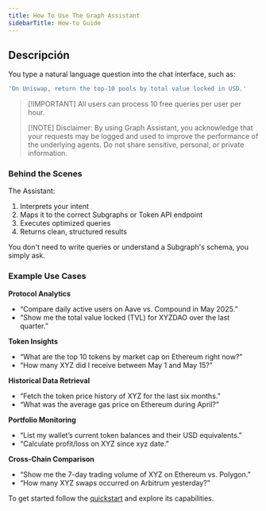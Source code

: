 ```yaml
---
title: How To Use The Graph Assistant
sidebarTitle: How-to Guide
---
```


## Descripción

You type a natural language question into the chat interface, such as:

```yaml
'On Uniswap, return the top-10 pools by total value locked in USD.'
```

> [!IMPORTANT] All users can process 10 free queries per user per hour.
>
> [!NOTE] Disclaimer: By using Graph Assistant, you acknowledge that your requests may be logged and used to improve the performance of the underlying agents. Do not share sensitive, personal, or private information.

### Behind the Scenes

The Assistant:

1. Interprets your intent
2. Maps it to the correct Subgraphs or Token API endpoint
3. Executes optimized queries
4. Returns clean, structured results

You don't need to write queries or understand a Subgraph's schema, you simply ask.

### Example Use Cases

**Protocol Analytics**

- “Compare daily active users on Aave vs. Compound in May 2025.”
- “Show me the total value locked (TVL) for XYZDAO over the last quarter.”

**Token Insights**

- “What are the top 10 tokens by market cap on Ethereum right now?”
- “How many XYZ did I receive between May 1 and May 15?”

**Historical Data Retrieval**

- “Fetch the token price history of XYZ for the last six months.”
- “What was the average gas price on Ethereum during April?”

**Portfolio Monitoring**

- “List my wallet’s current token balances and their USD equivalents.”
- “Calculate profit/loss on XYZ since xyz date.”

**Cross-Chain Comparison**

- “Show me the 7-day trading volume of XYZ on Ethereum vs. Polygon.”
- “How many XYZ swaps occurred on Arbitrum yesterday?”

To get started follow the [quickstart](/ai-suite/graph-assistant/quick-start/) and explore its capabilities.
